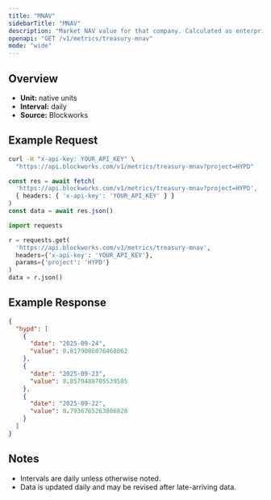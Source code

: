 ```yaml
---
title: "MNAV"
sidebarTitle: "MNAV"
description: "Market NAV value for that company. Calculated as enterprise value / NAV"
openapi: "GET /v1/metrics/treasury-mnav"
mode: "wide"
---
```


## Overview

- **Unit:** native units
- **Interval:** daily
- **Source:** Blockworks

## Example Request

<CodeGroup>

```bash cURL
curl -H "x-api-key: YOUR_API_KEY" \
  "https://api.blockworks.com/v1/metrics/treasury-mnav?project=HYPD"
```

```typescript TypeScript
const res = await fetch(
  'https://api.blockworks.com/v1/metrics/treasury-mnav?project=HYPD',
  { headers: { 'x-api-key': 'YOUR_API_KEY' } }
)
const data = await res.json()
```

```python Python
import requests

r = requests.get(
  'https://api.blockworks.com/v1/metrics/treasury-mnav',
  headers={'x-api-key': 'YOUR_API_KEY'},
  params={'project': 'HYPD'}
)
data = r.json()
```

</CodeGroup>

## Example Response

```json
{
  "hypd": [
    {
      "date": "2025-09-24",
      "value": 0.8179086076468062
    },
    {
      "date": "2025-09-23",
      "value": 0.8579488705539585
    },
    {
      "date": "2025-09-22",
      "value": 0.7936765263806828
    }
  ]
}
```

## Notes
- Intervals are daily unless otherwise noted.
- Data is updated daily and may be revised after late-arriving data.